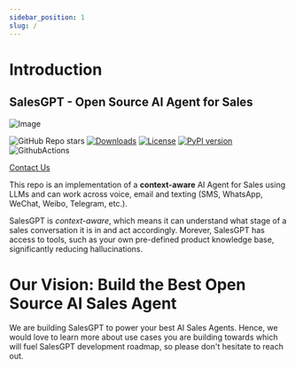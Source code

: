```yaml
---
sidebar_position: 1
slug: /
---
```


# Introduction

## SalesGPT - Open Source AI Agent for Sales


![Image](https://demo-bucket-45.s3.amazonaws.com/filtr145_simple_robot_mascot_for_a_sales_company_professional_5282c6e6-40c1-4576-95c8-e4ba3c389f3f.png)


![GitHub Repo stars](https://img.shields.io/github/stars/filip-michalsky/SalesGPT?style=social)
[![Downloads](https://pepy.tech/badge/salesGPT)](https://pepy.tech/project/salesgpt)
[![License](<https://img.shields.io/badge/License-MIT-brightgreen.svg>)](https://opensource.org/licenses/MIT)
[![PyPI version](https://img.shields.io/pypi/v/salesgpt.svg)](https://badge.fury.io/py/salesgpt)
![GithubActions](https://github.com/filip-michalsky/SalesGPT/actions/workflows/poetry_unit_tests.yml/badge.svg)


[Contact Us](https://5b7mfhwiany.typeform.com/to/n6CbtxJm?utm_source=github-salesgpt&utm_medium=readme&utm_campaign=leads)

This repo is an implementation of a **context-aware** AI Agent for Sales using LLMs and can work across voice, email and texting (SMS, WhatsApp, WeChat, Weibo, Telegram, etc.). 

SalesGPT is *context-aware*, which means it can understand what stage of a sales conversation it is in and act accordingly.
Morever, SalesGPT has access to tools, such as your own pre-defined product knowledge base, significantly reducing hallucinations.

# Our Vision: Build the Best Open Source AI Sales Agent

We are building SalesGPT to power your best AI Sales Agents. Hence, we would love to learn more about use cases you are building towards which will fuel SalesGPT development roadmap, so please don't hesitate to reach out.